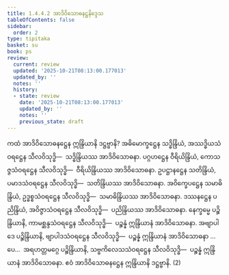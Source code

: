 ```yaml
---
title: 1.4.4.2 အာဒိဝိသောဓနဋ္ဌနိဒ္ဒေသ
tableOfContents: false
sidebar:
  order: 2
type: tipitaka
basket: su
book: ps
review:
  current: review
  updated: '2025-10-21T08:13:00.177013'
  updated_by: ''
  notes: ''
  history:
  - state: review
    date: '2025-10-21T08:13:00.177013'
    updated_by: ''
    notes: ''
    previous_state: draft
---
```



<DynamicBreadcrumb />


<ReviewStatus review={frontmatter.review} showDetails={true} />

<HypothesisAnnotation frontmatter={frontmatter} />

<Division number="200" book="ps" e="ch" v="26" p="219">

<Paragraph number="1077" book="ps">
ကထံ <Emphasis>အာဒိဝိသောဓနဋ္ဌေန ဣန္ဒြိယာနိ ဒဋ္ဌဗ္ဗာနိ?</Emphasis> အဓိမောက္ခဋ္ဌေန သဒ္ဓိန္ဒြိယံ, အဿဒ္ဓိယသံဝရဋ္ဌေန သီလဝိသုဒ္ဓိ—  သဒ္ဓိန္ဒြိယဿ အာဒိဝိသောဓနာ. ပဂ္ဂဟဋ္ဌေန ဝီရိယိန္ဒြိယံ, ကောသဇ္ဇသံဝရဋ္ဌေန သီလဝိသုဒ္ဓိ—  ဝီရိယိန္ဒြိယဿ အာဒိဝိသောဓနာ. ဥပဋ္ဌာနဋ္ဌေန သတိန္ဒြိယံ, ပမာဒသံဝရဋ္ဌေန သီလဝိသုဒ္ဓိ—  သတိန္ဒြိယဿ အာဒိဝိသောဓနာ. အဝိက္ခေပဋ္ဌေန သမာဓိန္ဒြိယံ, ဥဒ္ဓစ္စသံဝရဋ္ဌေန သီလဝိသုဒ္ဓိ—  သမာဓိန္ဒြိယဿ အာဒိဝိသောဓနာ. ဒဿနဋ္ဌေန ပညိန္ဒြိယံ, အဝိဇ္ဇာသံဝရဋ္ဌေန သီလဝိသုဒ္ဓိ—  ပညိန္ဒြိယဿ အာဒိဝိသောဓနာ. နေက္ခမ္မေ ပဉ္စိန္ဒြိယာနိ, ကာမစ္ဆန္ဒသံဝရဋ္ဌေန သီလဝိသုဒ္ဓိ—  ပဉ္စန္နံ ဣန္ဒြိယာနံ အာဒိဝိသောဓနာ. အဗျာပါဒေ ပဉ္စိန္ဒြိယာနိ, ဗျာပါဒသံဝရဋ္ဌေန သီလဝိသုဒ္ဓိ—  ပဉ္စန္နံ ဣန္ဒြိယာနံ အာဒိဝိသောဓနာ …ပေ…  အရဟတ္တမဂ္ဂေ ပဉ္စိန္ဒြိယာနိ, သဗ္ဗကိလေသသံဝရဋ္ဌေန သီလဝိသုဒ္ဓိ—  ပဉ္စန္နံ ဣန္ဒြိယာနံ အာဒိဝိသောဓနာ. ဧဝံ အာဒိဝိသောဓနဋ္ဌေန ဣန္ဒြိယာနိ ဒဋ္ဌဗ္ဗာနိ. (2)
</Paragraph>
</Division>